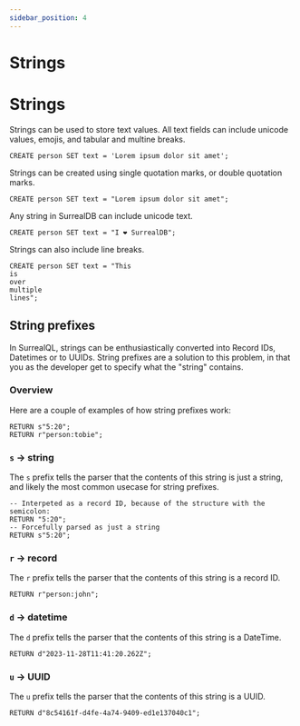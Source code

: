 ```yaml
---
sidebar_position: 4
---
```


# Strings

# Strings

Strings can be used to store text values. All text fields can include unicode values, emojis, and tabular and multine breaks.

```surql
CREATE person SET text = 'Lorem ipsum dolor sit amet';
```

Strings can be created using single quotation marks, or double quotation marks.

```surql
CREATE person SET text = "Lorem ipsum dolor sit amet";
```

Any string in SurrealDB can include unicode text.

```surql
CREATE person SET text = "I ❤️ SurrealDB";
```

Strings can also include line breaks.

```surql
CREATE person SET text = "This
is
over
multiple
lines";
```

## String prefixes

In SurrealQL, strings can be enthusiastically converted into Record IDs, Datetimes or to UUIDs. 
String prefixes are a solution to this problem, in that you as the developer get to specify what the "string" contains.

### Overview

Here are a couple of examples of how string prefixes work:

```surql
RETURN s"5:20";
RETURN r"person:tobie";
```

### `s` -> string

The `s` prefix tells the parser that the contents of this string is just a string, and likely the most common usecase for string prefixes.

```surql
-- Interpeted as a record ID, because of the structure with the semicolon:
RETURN "5:20";
-- Forcefully parsed as just a string
RETURN s"5:20";
```

### `r` -> record

The `r` prefix tells the parser that the contents of this string is a record ID.

```surql
RETURN r"person:john";
```

### `d` -> datetime

The `d` prefix tells the parser that the contents of this string is a DateTime.

```surql
RETURN d"2023-11-28T11:41:20.262Z";
```

### `u` -> UUID

The `u` prefix tells the parser that the contents of this string is a UUID.

```surql
RETURN d"8c54161f-d4fe-4a74-9409-ed1e137040c1";
```